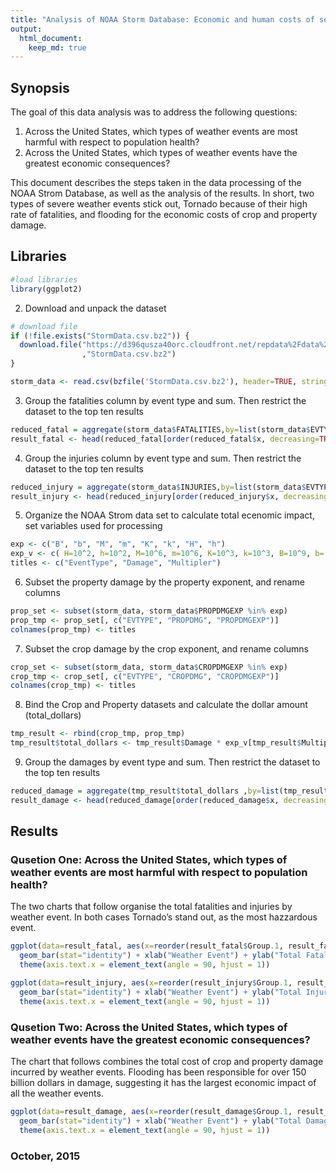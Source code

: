 ```yaml
---
title: "Analysis of NOAA Storm Database: Economic and human costs of severe weather"
output: 
  html_document:
    keep_md: true
---
```


## Synopsis 

The goal of this data analysis was to address the following questions:

1.	Across the United States, which types of weather events are most harmful with respect to population health?
1.	Across the United States, which types of weather events have the greatest economic consequences?

This document describes the steps taken in the data processing of the NOAA Strom Database, as well as the analysis of the results.  In short, two types of severe weather events stick out, Tornado because of their high rate of fatalities, and flooding for the economic costs of crop and property damage.


## Libraries

```r
#load libraries
library(ggplot2)
```

2) Download and unpack the dataset

```r
# download file
if (!file.exists("StormData.csv.bz2")) {
  download.file("https://d396qusza40orc.cloudfront.net/repdata%2Fdata%2FStormData.csv.bz2"
                ,"StormData.csv.bz2")
}

storm_data <- read.csv(bzfile('StormData.csv.bz2'), header=TRUE, stringsAsFactors = FALSE)
```

3) Group the fatalities column by event type and sum.  Then restrict the dataset to the top ten results 

```r
reduced_fatal = aggregate(storm_data$FATALITIES,by=list(storm_data$EVTYPE),FUN=sum, na.rm=TRUE)
result_fatal <- head(reduced_fatal[order(reduced_fatal$x, decreasing=TRUE),], 10)
```

4) Group the injuries column by event type and sum.  Then restrict the dataset to the top ten results

```r
reduced_injury = aggregate(storm_data$INJURIES,by=list(storm_data$EVTYPE),FUN=sum, na.rm=TRUE)
result_injury <- head(reduced_injury[order(reduced_injury$x, decreasing=TRUE),], 10)
```

5) Organize the NOAA Strom data set to calculate total ecenomic impact, set variables used for processing

```r
exp <- c("B", "b", "M", "m", "K", "k", "H", "h")
exp_v <- c( H=10^2, h=10^2, M=10^6, m=10^6, K=10^3, k=10^3, B=10^9, b= 10^9)
titles <- c("EventType", "Damage", "Multipler")
```

6) Subset the property damage by the property exponent, and rename columns

```r
prop_set <- subset(storm_data, storm_data$PROPDMGEXP %in% exp)
prop_tmp <- prop_set[, c("EVTYPE", "PROPDMG", "PROPDMGEXP")]
colnames(prop_tmp) <- titles
```

7) Subset the crop damage by the crop exponent, and rename columns

```r
crop_set <- subset(storm_data, storm_data$CROPDMGEXP %in% exp)
crop_tmp <- crop_set[, c("EVTYPE", "CROPDMG", "CROPDMGEXP")]
colnames(crop_tmp) <- titles
```

8) Bind the Crop and Property datasets and calculate the dollar amount (total_dollars) 

```r
tmp_result <- rbind(crop_tmp, prop_tmp)
tmp_result$total_dollars <- tmp_result$Damage * exp_v[tmp_result$Multipler]
```

9) Group the damages by event type and sum.  Then restrict the dataset to the top ten results 

```r
reduced_damage = aggregate(tmp_result$total_dollars ,by=list(tmp_result$EventType),FUN=sum)
result_damage <- head(reduced_damage[order(reduced_damage$x, decreasing=TRUE),], 10)
```

## Results

### Qusetion One:	Across the United States, which types of weather events are most harmful with respect to population health?

The two charts that follow organise the total fatalities and injuries by weather event. In both cases Tornado's stand out, 
as the most hazzardous event.

```r
ggplot(data=result_fatal, aes(x=reorder(result_fatal$Group.1, result_fatal$x), y=result_fatal$x)) + 
  geom_bar(stat="identity") + xlab("Weather Event") + ylab("Total Fatalities") + 
  theme(axis.text.x = element_text(angle = 90, hjust = 1)) 
```

```r
ggplot(data=result_injury, aes(x=reorder(result_injury$Group.1, result_injury$x), y=result_injury$x)) + 
  geom_bar(stat="identity") + xlab("Weather Event") + ylab("Total Injuries") + 
  theme(axis.text.x = element_text(angle = 90, hjust = 1)) 
```

### Qusetion Two:	Across the United States, which types of weather events have the greatest economic consequences?

The chart that follows combines the total cost of crop and property damage incurred by weather events.  Flooding has been responsible for over 150 billion dollars in damage, suggesting it has the largest economic impact of all the weather events.

```r
ggplot(data=result_damage, aes(x=reorder(result_damage$Group.1, result_damage$x), y=result_damage$x)) + 
  geom_bar(stat="identity") + xlab("Weather Event") + ylab("Total Damages (US dollars)") + 
  theme(axis.text.x = element_text(angle = 90, hjust = 1)) 
```

### October, 2015
